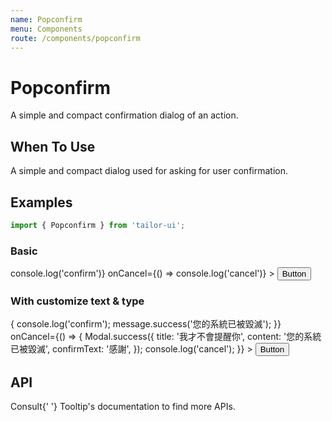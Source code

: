 ```yaml
---
name: Popconfirm
menu: Components
route: /components/popconfirm
---
```





# Popconfirm

A simple and compact confirmation dialog of an action.

## When To Use

A simple and compact dialog used for asking for user confirmation.

## Examples

```js
import { Popconfirm } from 'tailor-ui';
```

### Basic

<Playground>
  <Popconfirm
    placement="right"
    content="Are you sure to delete this todo?"
    onConfirm={() => console.log('confirm')}
    onCancel={() => console.log('cancel')}
  >
    <Button>Button</Button>
  </Popconfirm>
</Playground>

### With customize text & type

<Playground>
  <Popconfirm
    placement="right"
    type="error"
    confirmText="毀了它"
    cancelText="一小時後再提醒我"
    content="此操作將會毀滅本系統，你確定？"
    onConfirm={() => {
      console.log('confirm');
      message.success('您的系統已被毀滅');
    }}
    onCancel={() => {
      Modal.success({
        title: '我才不會提醒你',
        content: '您的系統已被毀滅',
        confirmText: '感謝',
      });
      console.log('cancel');
    }}
  >
    <Button>Button</Button>
  </Popconfirm>
</Playground>

## API

<PropsTable of={Popconfirm} />

<div>
  Consult{' '}
  <Link to="/components/tooltip#properties"> Tooltip's documentation</Link> to
  find more APIs.
</div>
